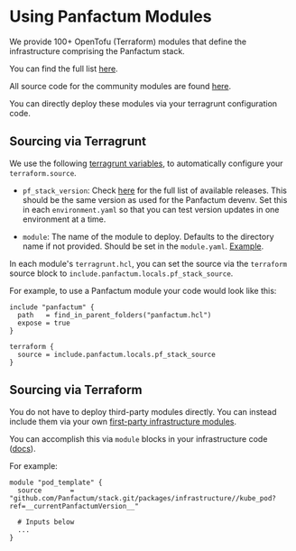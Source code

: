 # Using Panfactum Modules

We provide 100+ OpenTofu (Terraform) modules that define the infrastructure comprising the Panfactum stack.

You can find the full list [here](/docs/reference/infrastructure-modules/overview).

All source code for the community modules are found [here](https://github.com/Panfactum/stack/tree/main/packages/terraform).

You can directly deploy these modules via your terragrunt configuration code.

## Sourcing via Terragrunt

We use the following [terragrunt variables](/docs/reference/terragrunt-variables), to automatically configure your `terraform.source`.

* `pf_stack_version`: Check [here](/docs/reference/releases) for the full list of available releases. This should
  be the same version as used for the Panfactum devenv. Set this in each `environment.yaml` so that you can test
  version updates in one environment at a time.

* `module`: The name of the module to deploy. Defaults to the directory name if not provided. Should be set in the `module.yaml`.
  [Example](https://github.com/Panfactum/stack/tree/__currentPanfactumVersion__/packages/reference/environments/production/global/aws_delegated_zones_production).

In each module's `terragrunt.hcl`, you can set the source via the `terraform` source block to `include.panfactum.locals.pf_stack_source`.

For example, to use a Panfactum module your code would look like this:

```hcl
include "panfactum" {
  path   = find_in_parent_folders("panfactum.hcl")
  expose = true
}

terraform {
  source = include.panfactum.locals.pf_stack_source
}
```

## Sourcing via Terraform

You do not have to deploy third-party modules directly. You can instead include them via your own [first-party
infrastructure modules](/docs/guides/iac/first-party-modules).

You can accomplish this via `module` blocks in your infrastructure code ([docs](https://developer.hashicorp.com/terraform/language/modules/sources)).

For example:

```hcl
module "pod_template" {
  source       = "github.com/Panfactum/stack.git/packages/infrastructure//kube_pod?ref=__currentPanfactumVersion__"

  # Inputs below
  ...
}
```
